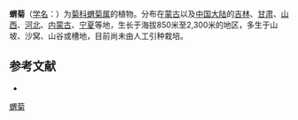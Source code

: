 {{Speciesbox
| name = 蝟菊
| status = 
| status_system = 
| image =
| genus = Olgaea
| species = lomonossowii
| authority = (Trautv.) Iljin
}}

'''蝟菊'''（[[学名|学名]]：{{lang|la|''Olgaea lomonossowii''}}）为[[菊科|菊科]][[蝟菊属|蝟菊属]]的植物。分布在[[蒙古|蒙古]]以及[[中国大陆|中国大陆]]的[[吉林|吉林]]、[[甘肃|甘肃]]、[[山西|山西]]、[[河北|河北]]、[[内蒙古|内蒙古]]、[[宁夏|宁夏]]等地，生长于海拔850米至2,300米的地区，多生于山坡、沙窝、山谷或槽地，目前尚未由人工引种栽培。

== 参考文献 ==
<div class="references-small">
* {{cite web| url =http://www.bioinfo.cn/db05/KmzwSpecies.php?action=view&id=5105| title =蝟菊| work =《中国高等植物数据库全库》| publisher =中国科学院微生物研究所| author =昆明植物研究所| accessdate =2009-02-25| deadurl =yes| archiveurl =https://web.archive.org/web/20160305102420/http://www.bioinfo.cn/db05/KmzwSpecies.php?action=view&id=5105| archivedate =2016-03-05| df =}}
</div>
{{Taxonbar|from=Q15231651}}

[[Category:蝟菊属|蝟菊]]


{{植物小作品}}